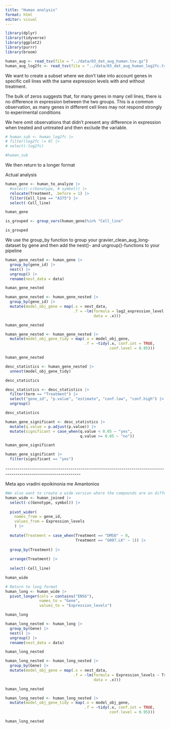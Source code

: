 ```yaml
---
title: "Human analysis"
format: html
editor: visual
---
```


```r
library(dplyr) 
library(tidyverse) 
library(ggplot2) 
library(purrr) 
library(broom)

human_aug <- read_tsv(file = "../data/03_dat_aug_human.tsv.gz")
human_aug_log2fc <- read_tsv(file = "../data/03_dat_aug_human_log2fc.tsv.gz")
```

We want to create a subset where we don't take into account genes in specific cell lines with the same expression levels with and without treatment.

The bulk of zeros suggests that, for many genes in many cell lines, there is no difference in expression between the two groups. This is a common observation, as many genes in different cell lines may not respond strongly to experimental conditions

We here omit observations that didn't present any difference in expression when treated and untreated and then exclude the variable.

```r
# human_sub <- human_log2fc |> 
# filter(log2fc != 0) |>
# select(-log2fc)

#human_sub
```

We then return to a longer format

Actual analysis

```r
human_gene <- human_to_analyze |> 
  #select(-c(Genotype, # symbol)) |>
  relocate(Treatment, .before = 1) |> 
  filter(Cell_line == "A375") |> 
  select(-Cell_line)

human_gene
```

```r
is_grouped <- group_vars(human_gene)%in% "Cell_line" 

is_grouped
```

We use the group_by function to group your gravier_clean_aug_long-dataset by gene and then add the nest()- and ungroup()-functions to your pipeline

```r
human_gene_nested <- human_gene |>
  group_by(gene_id) |> 
  nest() |>
  ungroup() |> 
  rename(nest_data = data)

human_gene_nested
```

```r
human_gene_nested <- human_gene_nested |> 
  group_by(gene_id) |>
  mutate(model_obj_gene = map(.x = nest_data,
                              .f = ~lm(formula = log2_expression_level ~ Treatment,
                                       data = .x)))

human_gene_nested
```

```r
human_gene_nested <- human_gene_nested |>
  mutate(model_obj_gene_tidy = map(.x = model_obj_gene,
                                   .f = ~tidy(.x, conf.int = TRUE,
                                              conf.level = 0.95)))

human_gene_nested
```

```r
desc_statistics <- human_gene_nested |> 
  unnest(model_obj_gene_tidy)

desc_statistics
```

```r
desc_statistics <- desc_statistics |>
  filter(term == "Treatment") |> 
  select("gene_id", "p.value", "estimate", "conf.low", "conf.high") |>
  ungroup()

desc_statistics
```

```r
human_gene_significant <- desc_statistics |>
  mutate(q.value = p.adjust(p.value)) |>
  mutate(significant = case_when(q.value < 0.05 ~ "yes", 
                                 q.value >= 0.05 ~ "no"))

human_gene_significant
```

```r
human_gene_significant |> 
  filter(significant == "yes")
```

\-\-\-\-\-\-\-\-\-\-\-\-\-\-\-\-\-\-\-\-\-\-\-\-\-\-\-\-\-\-\-\-\-\-\-\-\-\-\-\-\-\-\-\-\-\-\-\-\-\-\-\-\-\-\-\-\-\-\-\-\-\-\-\-\-\-\-\-\-\-\-\-\-\-\-\-\-\-\-\-\-\-\-\-\-\-\-\-\-\-\-\-\-\-\-\-\-\-\-\-\-\-\-\-\-\-\-\-\-\-\-\-\-\--

Meta apo vradini epoikinonia me Amantonios

```r
#We also want to create a wide version where the compounds are on different columns
human_wide <- human_joined |>
  select(-c(Genotype, symbol)) |>
 
  pivot_wider(
    names_from = gene_id,
    values_from = Expression_levels
    ) |>
  
  mutate(Treatment = case_when(Treatment == "DMSO" ~ 0,
                               Treatment == "G007.LK" ~ 1)) |>
  
  group_by(Treatment) |>
  
  arrange(Treatment) |>
  
  select(-Cell_line)

human_wide
```

```r
# Return to long format
human_long <- human_wide |>
  pivot_longer(cols = contains("ENSG"),
               names_to = "Gene",
               values_to = "Expression_levels")

human_long
```

```r
human_long_nested <- human_long |>
  group_by(Gene) |> 
  nest() |>
  ungroup() |> 
  rename(nest_data = data)

human_long_nested
```

```r
human_long_nested <- human_long_nested |> 
  group_by(Gene) |>
  mutate(model_obj_gene = map(.x = nest_data,
                              .f = ~lm(formula = Expression_levels ~ Treatment,
                                       data = .x)))

human_long_nested
```

```r
human_long_nested <- human_long_nested |>
  mutate(model_obj_gene_tidy = map(.x = model_obj_gene,
                                   .f = ~tidy(.x, conf.int = TRUE,
                                              conf.level = 0.95)))

human_long_nested
```

